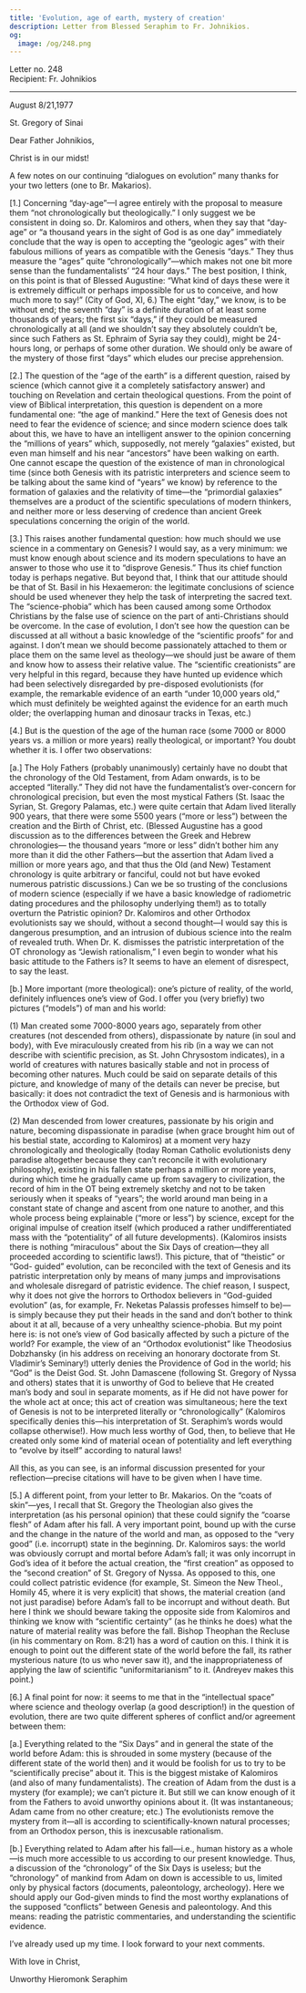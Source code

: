 ```yaml
---
title: 'Evolution, age of earth, mystery of creation'
description: Letter from Blessed Seraphim to Fr. Johnikios.
og:
  image: /og/248.png
---
```


<div style={{textAlign:'right', fontFamily:'monospace'}}>Letter no. 248</div>
<div style={{textAlign:'left', fontFamily:'monospace'}}>Recipient: Fr. Johnikios</div>

---

August 8/21,1977

St. Gregory of Sinai

Dear Father Johnikios,

Christ is in our midst!

A few notes on our continuing “dialogues on evolution” many thanks for your two letters (one to Br. Makarios).

[1.] Concerning “day-age”—I agree entirely with the proposal to measure them “not chronologically but theologically.” I only suggest we be consistent in doing so. Dr. Kalomiros and others, when they say that “day-age” or “a thousand years in the sight of God is as one day” immediately conclude that the way is open to accepting the “geologic ages” with their fabulous millions of years as compatible with the Genesis “days.” They thus measure the “ages” quite “chronologically”—which makes not one bit more sense than the fundamentalists’ “24 hour days.” The best position, I think, on this point is that of Blessed Augustine: “What kind of days these were it is extremely difficult or perhaps impossible for us to conceive, and how much more to say!” (City of God, XI, 6.) The eight “day,” we know, is to be without end; the seventh “day” is a definite duration of at least some thousands of years; the first six “days,” if they could be measured chronologically at all (and we shouldn’t say they absolutely couldn’t be, since such Fathers as St. Ephraim of Syria say they could), might be 24-hours long, or perhaps of some other duration. We should only be aware of the mystery of those first “days” which eludes our precise apprehension.

[2.] The question of the “age of the earth” is a different question, raised by science (which cannot give it a completely satisfactory answer) and touching on Revelation and certain theological questions. From the point of view of Biblical interpretation, this question is dependent on a more fundamental one: “the age of mankind.” Here the text of Genesis does not need to fear the evidence of science; and since modern science does talk about this, we have to have an intelligent answer to the opinion concerning the “millions of years” which, supposedly, not merely “galaxies” existed, but even man himself and his near “ancestors” have been walking on earth. One cannot escape the question of the existence of man in chronological time (since both Genesis with its patristic interpreters and science seem to be talking about the same kind of “years” we know) by reference to the formation of galaxies and the relativity of time—the “primordial galaxies” themselves are a product of the scientific speculations of modern thinkers, and neither more or less deserving of credence than ancient Greek speculations concerning the origin of the world.

[3.] This raises another fundamental question: how much should we use science in a commentary on Genesis? I would say, as a very minimum: we must know enough about science and its modern speculations to have an answer to those who use it to “disprove Genesis.” Thus its chief function today is perhaps negative. But beyond that, I think that our attitude should be that of St. Basil in his Hexaemeron: the legitimate conclusions of science should be used whenever they help the task of interpreting the sacred text. The “science-phobia” which has been caused among some Orthodox Christians by the false use of science on the part of anti-Christians should be overcome. In the case of evolution, I don’t see how the question can be discussed at all without a basic knowledge of the “scientific proofs” for and against. I don’t mean we should become passionately attached to them or place them on the same level as theology—we should just be aware of them and know how to assess their relative value. The “scientific creationists” are very helpful in this regard, because they have hunted up evidence which had been selectively disregarded by pre-disposed evolutionists (for example, the remarkable evidence of an earth “under 10,000 years old,” which must definitely be weighted against the evidence for an earth much older; the overlapping human and dinosaur tracks in Texas, etc.)

[4.] But is the question of the age of the human race (some 7000 or 8000 years vs. a million or more years) really theological, or important? You doubt whether it is. I offer two observations:

[a.] The Holy Fathers (probably unanimously) certainly have no doubt that the chronology of the Old Testament, from Adam onwards, is to be accepted “literally.” They did not have the fundamentalist’s over-concern for chronological precision, but even the most mystical Fathers (St. Isaac the Syrian, St. Gregory Palamas, etc.) were quite certain that Adam lived literally 900 years, that there were some 5500 years (“more or less”) between the creation and the Birth of Christ, etc. (Blessed Augustine has a good discussion as to the differences between the Greek and Hebrew chronologies— the thousand years “more or less” didn’t bother him any more than it did the other Fathers—but the assertion that Adam lived a million or more years ago, and that thus the Old (and New) Testament chronology is quite arbitrary or fanciful, could not but have evoked numerous patristic discussions.) Can we be so trusting of the conclusions of modern science (especially if we have a basic knowledge of radiometric dating procedures and the philosophy underlying them!) as to totally overturn the Patristic opinion? Dr. Kalomiros and other Orthodox evolutionists say we should, without a second thought—I would say this is dangerous presumption, and an intrusion of dubious science into the realm of revealed truth. When Dr. K. dismisses the patristic interpretation of the ОТ chronology as “Jewish rationalism,” I even begin to wonder what his basic attitude to the Fathers is? It seems to have an element of disrespect, to say the least.

[b.] More important (more theological): one’s picture of reality, of the world, definitely influences one’s view of God. I offer you (very briefly) two pictures (“models”) of man and his world:

(1) Man created some 7000-8000 years ago, separately from other creatures (not descended from others), dispassionate by nature (in soul and body), with Eve miraculously created from his rib (in a way we can not describe with scientific precision, as St. John Chrysostom indicates), in a world of creatures with natures basically stable and not in process of becoming other natures. Much could be said on separate details of this picture, and knowledge of many of the details can never be precise, but basically: it does not contradict the text of Genesis and is harmonious with the Orthodox view of God.

(2) Man descended from lower creatures, passionate by his origin and nature, becoming dispassionate in paradise (when grace brought him out of his bestial state, according to Kalomiros) at a moment very hazy chronologically and theologically (today Roman Catholic evolutionists deny paradise altogether because they can’t reconcile it with evolutionary philosophy), existing in his fallen state perhaps a million or more years, during which time he gradually came up from savagery to civilization, the record of him in the ОТ being extremely sketchy and not to be taken seriously when it speaks of “years”; the world around man being in a constant state of change and ascent from one nature to another, and this whole process being explainable (“more or less”) by science, except for the original impulse of creation itself (which produced a rather undifferentiated mass with the “potentiality” of all future developments). (Kalomiros insists there is nothing “miraculous” about the Six Days of creation—they all proceeded according to scientific laws!). This picture, that of “theistic” or “God- guided” evolution, can be reconciled with the text of Genesis and its patristic interpretation only by means of many jumps and improvisations and wholesale disregard of patristic evidence. The chief reason, I suspect, why it does not give the horrors to Orthodox believers in “God-guided evolution” (as, for example, Fr. Neketas Palassis professes himself to be)—is simply because they put their heads in the sand and don’t bother to think about it at all, because of a very unhealthy science-phobia. But my point here is: is not one’s view of God basically affected by such a picture of the world? For example, the view of an “Orthodox evolutionist” like Theodosius Dobzhansky (in his address on receiving an honorary doctorate from St. Vladimir’s Seminary!) utterly denies the Providence of God in the world; his “God” is the Deist God. St. John Damascene (following St. Gregory of Nyssa and others) states that it is unworthy of God to believe that He created man’s body and soul in separate moments, as if He did not have power for the whole act at once; this act of creation was simultaneous; here the text of Genesis is not to be interpreted literally or “chronologically” (Kalomiros specifically denies this—his interpretation of St. Seraphim’s words would collapse otherwise!). How much less worthy of God, then, to believe that He created only some kind of material ocean of potentiality and left everything to “evolve by itself” according to natural laws!

All this, as you can see, is an informal discussion presented for your reflection—precise citations will have to be given when I have time.

[5.] A different point, from your letter to Br. Makarios. On the “coats of skin”—yes, I recall that St. Gregory the Theologian also gives the interpretation (as his personal opinion) that these could signify the “coarse flesh” of Adam after his fall. A very important point, bound up with the curse and the change in the nature of the world and man, as opposed to the “very good” (i.e. incorrupt) state in the beginning. Dr. Kalomiros says: the world was obviously corrupt and mortal before Adam’s fall; it was only incorrupt in God’s idea of it before the actual creation, the “first creation” as opposed to the “second creation” of St. Gregory of Nyssa. As opposed to this, one could collect patristic evidence (for example, St. Simeon the New Theol., Homily 45, where it is very explicit) that shows, the material creation (and not just paradise) before Adam’s fall to be incorrupt and without death. But here I think we should beware taking the opposite side from Kalomiros and thinking we know with “scientific certainty” (as he thinks he does) what the nature of material reality was before the fall. Bishop Theophan the Recluse (in his commentary on Rom. 8:21) has a word of caution on this. I think it is enough to point out the different state of the world before the fall, its rather mysterious nature (to us who never saw it), and the inappropriateness of applying the law of scientific “uniformitarianism” to it. (Andreyev makes this point.)

[6.] A final point for now: it seems to me that in the “intellectual space” where science and theology overlap (a good description!) in the question of evolution, there are two quite different spheres of conflict and/or agreement between them:

[a.] Everything related to the “Six Days” and in general the state of the world before Adam: this is shrouded in some mystery (because of the different state of the world then) and it would be foolish for us to try to be “scientifically precise” about it. This is the biggest mistake of Kalomiros (and also of many fundamentalists). The creation of Adam from the dust is a mystery (for example); we can’t picture it. But still we can know enough of it from the Fathers to avoid unworthy opinions about it. (It was instantaneous; Adam came from no other creature; etc.) The evolutionists remove the mystery from it—all is according to scientifically-known natural processes; from an Orthodox person, this is inexcusable rationalism.

[b.] Everything related to Adam after his fall—i.e., human history as a whole—is much more accessible to us according to our present knowledge. Thus, a discussion of the “chronology” of the Six Days is useless; but the “chronology” of mankind from Adam on down is accessible to us, limited only by physical factors (documents, paleontology, archeology). Here we should apply our God-given minds to find the most worthy explanations of the supposed “conflicts” between Genesis and paleontology. And this means: reading the patristic commentaries, and understanding the scientific evidence.

I’ve already used up my time. I look forward to your next comments.

With love in Christ,

Unworthy Hieromonk Seraphim